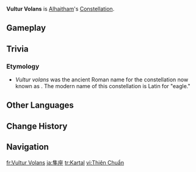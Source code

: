 {{Constellation Overview Infobox
|image       = Vultur Volans
|character   = Alhaitham
|meaning     = Flying Vulture
}}
'''Vultur Volans''' is [[Alhaitham]]'s [[Constellation]].

==Gameplay==
{{Constellation Table|Alhaitham}}

==Trivia==
===Etymology===
* ''Vultur volans'' was the ancient Roman name for the constellation now known as {{w|Aquila (constellation)|Aquila}}. The modern name of this constellation is Latin for "eagle."

==Other Languages==
{{Other Languages
|en      = Vultur Volans
|en_lang = la
|en_tl   = Flying Vulture
|zhs     = 天隼座
|zhs_rm  = Tiānsǔn-zuò
|zht     = 天隼座
|zht_rm  = Tiānsǔn-zuò
|zh_tl   = Sky Falcon Constellation
|ja      = 隼座
|ja_rm   = Hayabusa-za{{Assumed}}
|ja_tl   = Peregrine Falcon Constellation
|ko      = 매자리
|ko_rm   = Mae-jari
|ko_tl   = Falcon Constellation
|es      = Vultur Volans
|fr      = Vultur Volans
|ru      = Сокол
|ru_tl   = Falcon
|th      = Vultur Volans
|vi      = {{tt|Cung|宮}} {{tt|Thiên Chuẩn|天隼}}
|vi_tl   = Sky Falcon Constellation{{Sino|vi|part=1}}
|de      = Vultur Volans
|id      = Vultur Volans
|pt      = Falco Caeli
|pt_lang = la
|pt_tl   = Falcon of the Sky
|tr      = Kartal
|tr_tl   = Eagle
|it      = Vultur Volans
}}

==Change History==
{{Change History|3.4}}

==Navigation==
{{Constellation Navbox}}

[[fr:Vultur Volans]]
[[ja:隼座]]
[[tr:Kartal]]
[[vi:Thiên Chuẩn]]
